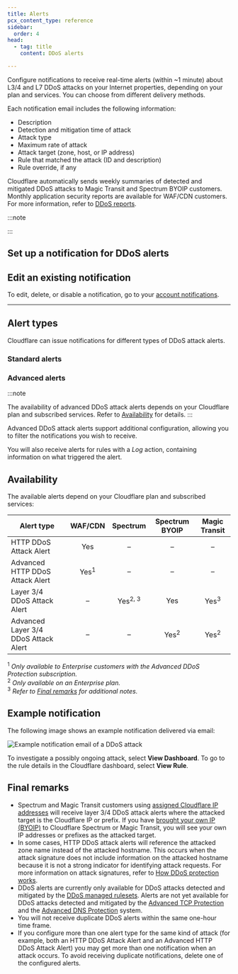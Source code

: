 ```yaml
---
title: Alerts
pcx_content_type: reference
sidebar:
  order: 4
head:
  - tag: title
    content: DDoS alerts

---
```



Configure notifications to receive real-time alerts (within \~1 minute) about L3/4 and L7 DDoS attacks on your Internet properties, depending on your plan and services. You can choose from different delivery methods.

Each notification email includes the following information:

- Description
- Detection and mitigation time of attack
- Attack type
- Maximum rate of attack
- Attack target (zone, host, or IP address)
- Rule that matched the attack (ID and description)
- Rule override, if any

Cloudflare automatically sends weekly summaries of detected and mitigated DDoS attacks to Magic Transit and Spectrum BYOIP customers. Monthly application security reports are available for WAF/CDN customers. For more information, refer to [DDoS reports](/ddos-protection/reference/reports/).

:::note

 <Render file="alerts-and-reports-independent" /> 
:::

## Set up a notification for DDoS alerts

<Render file="create-notification" />

## Edit an existing notification

To edit, delete, or disable a notification, go to your [account notifications](https://dash.cloudflare.com/?to=/:account/notifications).

---

## Alert types

Cloudflare can issue notifications for different types of DDoS attack alerts.

### Standard alerts

<AvailableNotifications product="DDoS Protection" notificationFilter="HTTP DDoS Attack Alert" />

<AvailableNotifications product="DDoS Protection" notificationFilter="Layer 3/4 DDoS Attack Alert" />

### Advanced alerts

:::note

The availability of advanced DDoS attack alerts depends on your Cloudflare plan and subscribed services. Refer to [Availability](#availability) for details. 
:::

Advanced DDoS attack alerts support additional configuration, allowing you to filter the notifications you wish to receive.

<AvailableNotifications product="DDoS Protection" notificationFilter="Advanced HTTP DDoS Attack Alert" /> <AvailableNotifications product="DDoS Protection" notificationFilter="Advanced Layer 3/4 DDoS Attack Alert" />

You will also receive alerts for rules with a _Log_ action, containing information on what triggered the alert.

## Availability

The available alerts depend on your Cloudflare plan and subscribed services:

| Alert type                           |     WAF/CDN     |      Spectrum      |  Spectrum BYOIP |  Magic Transit  |
| ------------------------------------ | :-------------: | :----------------: | :-------------: | :-------------: |
| HTTP DDoS Attack Alert               |       Yes       |          –         |        –        |        –        |
| Advanced HTTP DDoS Attack Alert      | Yes<sup>1</sup> |          –         |        –        |        –        |
| Layer 3/4 DDoS Attack Alert          |        –        | Yes<sup>2, 3</sup> |       Yes       | Yes<sup>3</sup> |
| Advanced Layer 3/4 DDoS Attack Alert |        –        |          –         | Yes<sup>2</sup> | Yes<sup>2</sup> |

<sup>1</sup> _Only available to Enterprise customers with the Advanced DDoS Protection subscription._ <br/> 
<sup>2</sup> _Only available on an Enterprise plan._ <br/> 
<sup>3</sup> _Refer to [Final remarks](#final-remarks) for additional notes._

## Example notification

The following image shows an example notification delivered via email:

![Example notification email of a DDoS attack](~/assets/images/ddos-protection/ddos-notification-example.png)

To investigate a possibly ongoing attack, select **View Dashboard**. To go to the rule details in the Cloudflare dashboard, select **View Rule**.

## Final remarks

- Spectrum and Magic Transit customers using [assigned Cloudflare IP addresses](/magic-transit/cloudflare-ips/) will receive layer 3/4 DDoS attack alerts where the attacked target is the Cloudflare IP or prefix. If you have [brought your own IP (BYOIP)](/byoip/) to Cloudflare Spectrum or Magic Transit, you will see your own IP addresses or prefixes as the attacked target.
- In some cases, HTTP DDoS attack alerts will reference the attacked zone name instead of the attacked hostname. This occurs when the attack signature does not include information on the attacked hostname because it is not a strong indicator for identifying attack requests. For more information on attack signatures, refer to [How DDoS protection works](/ddos-protection/about/how-ddos-protection-works/).
- DDoS alerts are currently only available for DDoS attacks detected and mitigated by the [DDoS managed rulesets](/ddos-protection/managed-rulesets/). Alerts are not yet available for DDoS attacks detected and mitigated by the [Advanced TCP Protection](/ddos-protection/tcp-protection/) and the [Advanced DNS Protection](/ddos-protection/dns-protection/) system.
- You will not receive duplicate DDoS alerts within the same one-hour time frame.
- If you configure more than one alert type for the same kind of attack (for example, both an HTTP DDoS Attack Alert and an Advanced HTTP DDoS Attack Alert) you may get more than one notification when an attack occurs. To avoid receiving duplicate notifications, delete one of the configured alerts.
